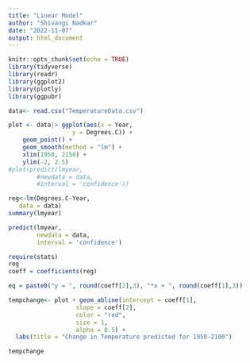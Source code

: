 ```yaml
---
title: "Linear Model"
author: "Shivangi Nadkar"
date: "2022-11-07"
output: html_document
---
```


```r
knitr::opts_chunk$set(echo = TRUE)
library(tidyverse)
library(readr)
library(ggplot2)
library(plotly)
library(ggpubr)
```

```r
data<- read.csv("TemperatureData.csv")
```

```r
plot <- data|> ggplot(aes(x = Year,
                  y = Degrees.C)) +
    geom_point() +
    geom_smooth(method = "lm") +
    xlim(1950, 2150) +
    ylim(-2, 2.5)
#plot(predict(lmyear,
        #newdata = data,
        #interval = 'confidence'))
```

```r
reg<-lm(Degrees.C~Year,
   data = data)
summary(lmyear)

predict(lmyear,
        newdata = data,
        interval = 'confidence')

```

```r
require(stats)
reg
coeff = coefficients(reg)

eq = paste0("y = ", round(coeff[2],3), "*x + ", round(coeff[1],3))

tempchange<- plot + geom_abline(intercept = coeff[1],
                   slope = coeff[2],
                   color = "red",
                   size = 1,
                   alpha = 0.5) +
  labs(title = "Change in Temperature predicted for 1950-2100")
```

```r
tempchange
```

